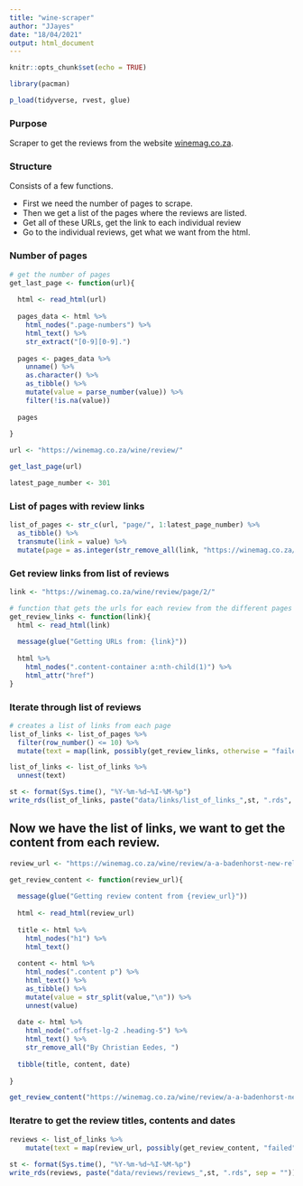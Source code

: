```yaml
---
title: "wine-scraper"
author: "JJayes"
date: "18/04/2021"
output: html_document
---
```


```r
knitr::opts_chunk$set(echo = TRUE)

library(pacman)

p_load(tidyverse, rvest, glue)
```


### Purpose

Scraper to get the reviews from the website [winemag.co.za](https://winemag.co.za/wine/review/).

### Structure

Consists of a few functions. 

- First we need the number of pages to scrape.
- Then we get a list of the pages where the reviews are listed.
- Get all of these URLs, get the link to each individual review
- Go to the individual reviews, get what we want from the html.

### Number of pages

```r
# get the number of pages
get_last_page <- function(url){
  
  html <- read_html(url)
  
  pages_data <- html %>% 
    html_nodes(".page-numbers") %>% 
    html_text() %>% 
    str_extract("[0-9][0-9].")
  
  pages <- pages_data %>% 
    unname() %>% 
    as.character() %>%  
    as_tibble() %>% 
    mutate(value = parse_number(value)) %>% 
    filter(!is.na(value))
  
  pages
  
}

url <- "https://winemag.co.za/wine/review/"

get_last_page(url)

latest_page_number <- 301

```

### List of pages with review links

```r
list_of_pages <- str_c(url, "page/", 1:latest_page_number) %>% 
  as_tibble() %>% 
  transmute(link = value) %>% 
  mutate(page = as.integer(str_remove_all(link, "https://winemag.co.za/wine/review/page/")))

```

### Get review links from list of reviews

```r
link <- "https://winemag.co.za/wine/review/page/2/"

# function that gets the urls for each review from the different pages
get_review_links <- function(link){
  html <- read_html(link)
  
  message(glue("Getting URLs from: {link}"))
  
  html %>% 
    html_nodes(".content-container a:nth-child(1)") %>% 
    html_attr("href")
}

```

### Iterate through list of reviews

```r
# creates a list of links from each page
list_of_links <- list_of_pages %>%
  filter(row_number() <= 10) %>% 
  mutate(text = map(link, possibly(get_review_links, otherwise = "failed", quiet = F)))

list_of_links <- list_of_links %>% 
  unnest(text)

st <- format(Sys.time(), "%Y-%m-%d~%I-%M-%p")
write_rds(list_of_links, paste("data/links/list_of_links_",st, ".rds", sep = ""))

```

## Now we have the list of links, we want to get the content from each review.

```r

review_url <- "https://winemag.co.za/wine/review/a-a-badenhorst-new-releases-2/"

get_review_content <- function(review_url){
  
  message(glue("Getting review content from {review_url}"))
  
  html <- read_html(review_url)
  
  title <- html %>% 
    html_nodes("h1") %>% 
    html_text()
  
  content <- html %>% 
    html_nodes(".content p") %>% 
    html_text() %>% 
    as_tibble() %>% 
    mutate(value = str_split(value,"\n")) %>% 
    unnest(value)
  
  date <- html %>% 
    html_node(".offset-lg-2 .heading-5") %>% 
    html_text() %>% 
    str_remove_all("By Christian Eedes, ")
  
  tibble(title, content, date)
  
}

get_review_content("https://winemag.co.za/wine/review/a-a-badenhorst-new-releases-2/")

```

### Iteratre to get the review titles, contents and dates

```r
reviews <- list_of_links %>% 
    mutate(text = map(review_url, possibly(get_review_content, "failed")))
           
st <- format(Sys.time(), "%Y-%m-%d~%I-%M-%p")
write_rds(reviews, paste("data/reviews/reviews_",st, ".rds", sep = ""))
```

